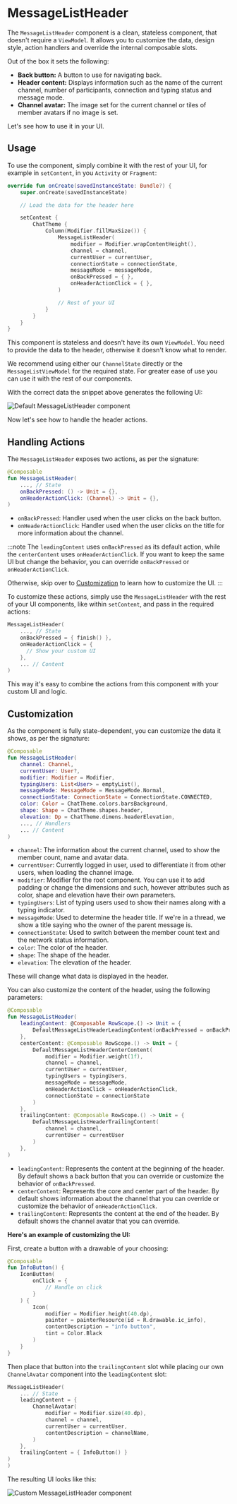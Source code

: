 # MessageListHeader

The `MessageListHeader` component is a clean, stateless component, that doesn't require a `ViewModel`. It allows you to customize the data, design style, action
handlers and override the internal composable slots.

Out of the box it sets the following:

* **Back button:** A button to use for navigating back.
* **Header content:** Displays information such as the name of the current channel, number of participants, connection and typing status and message mode.
* **Channel avatar:** The image set for the current channel or tiles of member avatars if no image is set.

Let's see how to use it in your UI.

## Usage

To use the component, simply combine it with the rest of your UI, for example in `setContent`, in you `Activity` or `Fragment`:

```kotlin
override fun onCreate(savedInstanceState: Bundle?) {
    super.onCreate(savedInstanceState)

    // Load the data for the header here

    setContent {
        ChatTheme {
            Column(Modifier.fillMaxSize()) {
                MessageListHeader(
                    modifier = Modifier.wrapContentHeight(),
                    channel = channel,
                    currentUser = currentUser,
                    connectionState = connectionState,
                    messageMode = messageMode,
                    onBackPressed = { },
                    onHeaderActionClick = { },
                )

                // Rest of your UI
            }
        }
    }
}
```

This component is stateless and doesn't have its own `ViewModel`. You need to provide the data to the header, otherwise it doesn't know what to render.

We recommend using either our `ChannelState` directly or the `MessageListViewModel` for the required state. For greater ease of use you can use it with the rest of our components.

With the correct data the snippet above generates the following UI:

![Default MessageListHeader component](../../assets/compose_default_message_list_header_component.png)

Now let's see how to handle the header actions.

## Handling Actions

The `MessageListHeader` exposes two actions, as per the signature:

```kotlin
@Composable
fun MessageListHeader(
    ..., // State
    onBackPressed: () -> Unit = {},
    onHeaderActionClick: (Channel) -> Unit = {},
)
```

* `onBackPressed`: Handler used when the user clicks on the back button.
* `onHeaderActionClick`: Handler used when the user clicks on the title for more information about the channel.

:::note
The `leadingContent` uses `onBackPressed` as its default action, while the `centerContent` uses `onHeaderActionClick`. If you want to keep the same UI but change the behavior, you can override `onBackPressed` or `onHeaderActionClick`.

Otherwise, skip over to [Customization](#customization) to learn how to customize the UI.
:::

To customize these actions, simply use the `MessageListHeader` with the rest of your UI components, like within `setContent`, and pass in the required actions:

```kotlin
MessageListHeader(
    ..., // State
    onBackPressed = { finish() },
    onHeaderActionClick = {
      // Show your custom UI
    },
    ... // Content
)
```

This way it's easy to combine the actions from this component with your custom UI and logic.

## Customization

As the component is fully state-dependent, you can customize the data it shows, as per the signature:

```kotlin
@Composable
fun MessageListHeader(
    channel: Channel,
    currentUser: User?,
    modifier: Modifier = Modifier,
    typingUsers: List<User> = emptyList(),
    messageMode: MessageMode = MessageMode.Normal,
    connectionState: ConnectionState = ConnectionState.CONNECTED,
    color: Color = ChatTheme.colors.barsBackground,
    shape: Shape = ChatTheme.shapes.header,
    elevation: Dp = ChatTheme.dimens.headerElevation,
    ..., // Handlers
    ... // Content
)
```

* `channel`: The information about the current channel, used to show the member count, name and avatar data.
* `currentUser`: Currently logged in user, used to differentiate it from other users, when loading the channel image.
* `modifier`: Modifier for the root component. You can use it to add padding or change the dimensions and such, however attributes such as color, shape and elevation have their own parameters.
* `typingUsers`: List of typing users used to show their names along with a typing indicator.
* `messageMode`: Used to determine the header title. If we're in a thread, we show a title saying who the owner of the parent message is.
* `connectionState`: Used to switch between the member count text and the network status information.
* `color`: The color of the header.
* `shape`: The shape of the header.
* `elevation`: The elevation of the header.

These will change what data is displayed in the header.

You can also customize the content of the header, using the following parameters:

```kotlin
@Composable
fun MessageListHeader(
    leadingContent: @Composable RowScope.() -> Unit = {
        DefaultMessageListHeaderLeadingContent(onBackPressed = onBackPressed)
    },
    centerContent: @Composable RowScope.() -> Unit = {
        DefaultMessageListHeaderCenterContent(
            modifier = Modifier.weight(1f),
            channel = channel,
            currentUser = currentUser,
            typingUsers = typingUsers,
            messageMode = messageMode,
            onHeaderActionClick = onHeaderActionClick,
            connectionState = connectionState
        )
    },
    trailingContent: @Composable RowScope.() -> Unit = {
        DefaultMessageListHeaderTrailingContent(
            channel = channel,
            currentUser = currentUser
        )
    },
)
```

* `leadingContent`: Represents the content at the beginning of the header. By default shows a back button that you can override or customize the behavior of `onBackPressed`.
* `centerContent`: Represents the core and center part of the header. By default shows information about the channel that you can override or customize the behavior of `onHeaderActionClick`.
* `trailingContent`: Represents the content at the end of the header. By default shows the channel avatar that you can override.

**Here's an example of customizing the UI:**

First, create a button with a drawable of your choosing:

```kotlin
@Composable
fun InfoButton() {
    IconButton(
        onClick = {
            // Handle on click
        }
    ) {
        Icon(
            modifier = Modifier.height(40.dp),
            painter = painterResource(id = R.drawable.ic_info),
            contentDescription = "info button",
            tint = Color.Black
        )
    }
}
```

Then place that button into the `trailingContent` slot while placing our own `ChannelAvatar` component into the `leadingContent` slot:

```kotlin
MessageListHeader(
    ... // State
    leadingContent = {
        ChannelAvatar(
            modifier = Modifier.size(40.dp),
            channel = channel,
            currentUser = currentUser,
            contentDescription = channelName,
        )
    },
    trailingContent = { InfoButton() }
)
)
```

The resulting UI looks like this:

![Custom MessageListHeader component](../../assets/compose_custom_message_list_header_component.png)

<!-- TODO WIP PAGE If you want to build a fully custom header, read our Building Custom Screens (../07-guides/05-building-custom-screens.mdx) guide. -->

